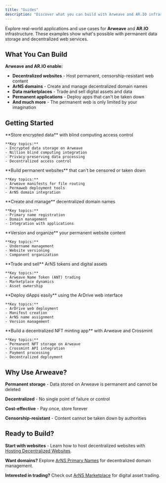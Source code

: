 ```yaml
---
title: "Guides"
description: "Discover what you can build with Arweave and AR.IO infrastructure"
---
```


Explore real-world applications and use cases for **Arweave** and **AR.IO** infrastructure. These examples show what's possible with permanent data storage and decentralized web services.

## What You Can Build

**Arweave and AR.IO enable:**

- **Decentralized websites** - Host permanent, censorship-resistant web content
- **ArNS domains** - Create and manage decentralized domain names
- **Data marketplaces** - Trade and sell digital assets and data
- **Permanent applications** - Deploy apps that can't be taken down
- **And much more** - The permanent web is only limited by your imagination

## Getting Started

<Cards>
  <Card href="/build/guides/encrypted-data-nillion" title="Encrypted Data with Nillion">
    **Store encrypted data** with blind computing access control

    **Key topics:**
    - Encrypted data storage on Arweave
    - Nillion blind computing integration
    - Privacy-preserving data processing
    - Decentralized access control

  </Card>

  <Card href="/build/guides/hosting-decentralized-websites" title="Hosting Decentralized Websites">
    **Build permanent websites** that can't be censored or taken down

    **Key topics:**
    - Arweave manifests for file routing
    - Permaweb deployment tools
    - ArNS domain integration

  </Card>

  <Card href="/build/guides/arns-primary-names" title="ArNS Primary Names">
    **Create and manage** decentralized domain names

    **Key topics:**
    - Primary name registration
    - Domain management
    - Integration with applications

  </Card>

  <Card href="/build/guides/arns-undernames-versioning" title="ArNS Undernames for Versioning">
    **Version and organize** your permanent website content

    **Key topics:**
    - Undername management
    - Website versioning
    - Component organization

  </Card>

  <Card href="/build/guides/arns-marketplace" title="ArNS Marketplace">
    **Trade and sell** ArNS tokens and digital assets

    **Key topics:**
    - Arweave Name Token (ANT) trading
    - Marketplace dynamics
    - Asset ownership

  </Card>

  <Card href="/build/guides/deploy-dapp-with-ardrive-web" title="Deploy a dApp with ArDrive Web">
    **Deploy dApps easily** using the ArDrive web interface

    **Key topics:**
    - ArDrive web deployment
    - Manifest creation
    - ArNS name assignment
    - Version management

  </Card>

  <Card href="/build/guides/crossmint-nft-minting-app" title="Crossmint NFT Minting App">
    **Build a decentralized NFT minting app** with Arweave and Crossmint

    **Key topics:**
    - Permanent NFT storage on Arweave
    - Crossmint API integration
    - Payment processing
    - Decentralized deployment

  </Card>
</Cards>

## Why Use Arweave?

**Permanent storage** - Data stored on Arweave is permanent and cannot be deleted

**Decentralized** - No single point of failure or control

**Cost-effective** - Pay once, store forever

**Censorship-resistant** - Content cannot be taken down by authorities

## Ready to Build?

**Start with websites** - Learn how to host decentralized websites with [Hosting Decentralized Websites](/build/guides/hosting-decentralized-websites).

**Want domains?** Explore [ArNS Primary Names](/build/guides/arns-primary-names) for decentralized domain management.

**Interested in trading?** Check out [ArNS Marketplace](/build/guides/arns-marketplace) for digital asset trading.
